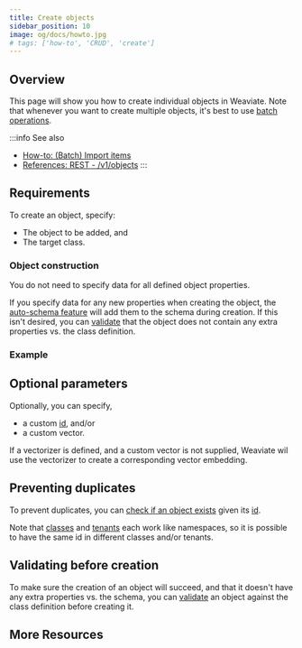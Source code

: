 ```yaml
---
title: Create objects
sidebar_position: 10
image: og/docs/howto.jpg
# tags: ['how-to', 'CRUD', 'create']
---
```



## Overview

This page will show you how to create individual objects in Weaviate. Note that whenever you want to create multiple objects, it's best to use [batch operations](./import.mdx).

:::info See also
- [How-to: (Batch) Import items](./import.mdx)
- [References: REST - /v1/objects](../api/rest/objects.md)
:::


## Requirements

To create an object, specify:
* The object to be added, and
* The target class.

### Object construction

You do not need to specify data for all defined object properties.

If you specify data for any new properties when creating the object, the [auto-schema feature](../config-refs/schema.md#autoschema) will add them to the schema during creation. If this isn't desired, you can [validate](#validating-before-creation) that the object does not contain any extra properties vs. the class definition.

### Example

<Tabs groupId="languages">
  <TabItem value="py" label="Python">
    <FilteredTextBlock
      text={PyCode}
      startMarker="# CreateObject START"
      endMarker="# CreateObject END"
      language="py"
    />
  </TabItem>

  <TabItem value="js" label="TypeScript">
    <FilteredTextBlock
      text={TSCode}
      startMarker="// CreateObject START"
      endMarker="// CreateObject END"
      language="ts"
    />
  </TabItem>
</Tabs>


## Optional parameters

Optionally, you can specify,
* a custom [id](../api/graphql/additional-properties.md#id), and/or
* a custom vector.

<Tabs groupId="languages">
  <TabItem value="py" label="Python">
    <FilteredTextBlock
      text={PyCode}
      startMarker="# CreateObjectWithIdAndVector START"
      endMarker="# CreateObjectWithIdAndVector END"
      language="py"
    />
  </TabItem>

  <TabItem value="js" label="TypeScript">
    <FilteredTextBlock
      text={TSCode}
      startMarker="// CreateObjectWithIdAndVector START"
      endMarker="// CreateObjectWithIdAndVector END"
      language="ts"
    />
  </TabItem>
</Tabs>

If a vectorizer is defined, and a custom vector is not supplied, Weaviate wil use the vectorizer to create a corresponding vector embedding.

## Preventing duplicates

To prevent duplicates, you can [check if an object exists](./read.mdx#check-object-existence) given its [id](../api/graphql/additional-properties.md#id).

Note that [classes](../concepts/data.md#class-collections) and [tenants](../concepts/data.md#multi-tenancy) each work like namespaces, so it is possible to have the same id in different classes and/or tenants.

## Validating before creation

To make sure the creation of an object will succeed, and that it doesn't have any extra properties vs. the schema, you can [validate](../api/rest/objects.md#validate-a-data-object) an object against the class definition before creating it.

<Tabs groupId="languages">
  <TabItem value="py" label="Python">
    <FilteredTextBlock
      text={PyCode}
      startMarker="# ValidateObject START"
      endMarker="# ValidateObject END"
      language="py"
    />
  </TabItem>

  <TabItem value="js" label="TypeScript">
    <FilteredTextBlock
      text={TSCode}
      startMarker="// ValidateObject START"
      endMarker="// ValidateObject END"
      language="ts"
    />
  </TabItem>
</Tabs>


## More Resources


<DocsMoreResources />
